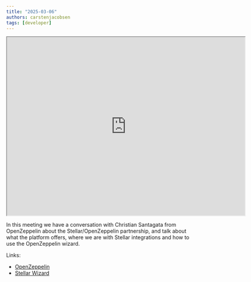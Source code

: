 ```yaml
---
title: "2025-03-06"
authors: carstenjacobsen
tags: [developer]
---
```


<iframe
  src="https://www.youtube.com/embed/e_DH9zIRnu8?si=fn2MoKmCk48i5pLt"
  width="640"
  height="480"
  allow="autoplay"
></iframe>

In this meeting we have a conversation with Christian Santagata from OpenZeppelin about the Stellar/OpenZeppelin partnership, and talk about what the platform offers, where we are with Stellar integrations and how to use the OpenZeppelin wizard.

Links:

- [OpenZeppelin](https://www.openzeppelin.com)
- [Stellar Wizard](https://wizard.openzeppelin.com/stellar)